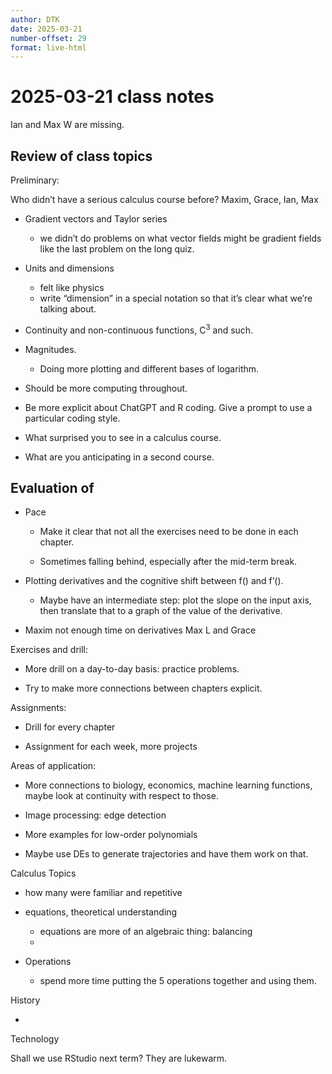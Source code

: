 ```yaml
---
author: DTK
date: 2025-03-21
number-offset: 29
format: live-html
---
```


# 2025-03-21 class notes

Ian and Max W are missing. 

## Review of class topics

Preliminary:

Who didn't have a serious calculus course before? Maxim, Grace, Ian, Max

- Gradient vectors and Taylor series
    - we didn't do problems on what vector fields might be gradient fields like the last problem on the long quiz.
    
- Units and dimensions
    - felt like physics
    - write "dimension" in a special notation so that it's clear what we're talking about.

- Continuity and non-continuous functions, C^3^ and such.

- Magnitudes.

    - Doing more plotting and different bases of logarithm.
    
- Should be more computing throughout.

- Be more explicit about ChatGPT and R coding. Give a prompt to use a particular coding style. 

* What surprised you to see in a calculus course.

* What are you anticipating in a second course. 


## Evaluation of 

- Pace

    - Make it clear that not all the exercises need to be done in each chapter.
    
    - Sometimes falling behind, especially after the mid-term break.
    
    

- Plotting derivatives and the cognitive shift between f() and f'().
    * Maybe have an intermediate step: plot the slope on the input axis, then translate that to a graph of the value of the derivative. 

- Maxim not enough time on derivatives Max L and Grace

Exercises and drill: 

- More drill on a day-to-day basis: practice problems.

- Try to make more connections between chapters explicit. 

Assignments:

- Drill for every chapter

- Assignment for each week, more projects

Areas of application:

- More connections to biology, economics, machine learning functions, maybe look at continuity with respect to those.

- Image processing: edge detection

- More examples for low-order polynomials

- Maybe use DEs to generate trajectories and have them work on that. 

Calculus Topics

- how many were familiar and repetitive

- equations, theoretical understanding
    - equations are more of an algebraic thing: balancing
    - 
- Operations
    - spend more time putting the 5 operations together and using them. 

History

- 

Technology

Shall we use RStudio next term? They are lukewarm.




